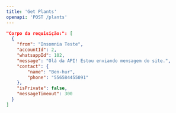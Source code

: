 ```yaml
---
title: 'Get Plants'
openapi: 'POST /plants'
---
```

```json
"Corpo da requisição:": [
  {
    "from": "Insomnia Teste",
	"accountId": 2,
	"whatsappId": 102,
	"message": "Olá da API! Estou enviando mensagem do site.",
	"contact": {
		"name": "Ben-hur",
		"phone": "556584455091"
	},
	"isPrivate": false,
	"messageTimeout": 300
  }
]
```